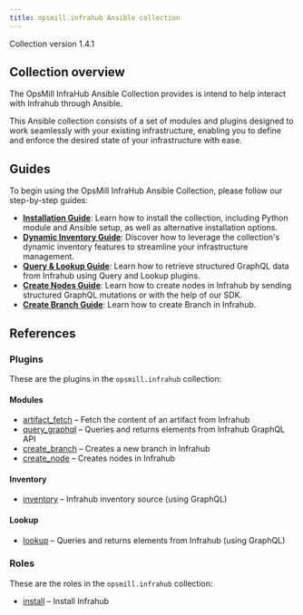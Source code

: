 ```yaml
---
title: opsmill.infrahub Ansible collection
---
```


Collection version 1.4.1

## Collection overview

The OpsMill InfraHub Ansible Collection provides is intend to help interact with Infrahub through Ansible.

This Ansible collection consists of a set of modules and plugins designed to work seamlessly with your existing infrastructure, enabling you to define and enforce the desired state of your infrastructure with ease.

## Guides

To begin using the OpsMill InfraHub Ansible Collection, please follow our step-by-step guides:

* **[Installation Guide](./guides/installation.mdx)**: Learn how to install the collection, including Python module and Ansible setup, as well as alternative installation options.
* **[Dynamic Inventory Guide](./guides/dynamic-inventory.mdx)**: Discover how to leverage the collection's dynamic inventory features to streamline your infrastructure management.
* **[Query & Lookup Guide](./guides/query-and-lookup.mdx)**: Learn how to retrieve structured GraphQL data from Infrahub using Query and Lookup plugins.
* **[Create Nodes Guide](./guides/create-node.mdx)**: Learn how to create nodes in Infrahub by sending structured GraphQL mutations or with the help of our SDK.
* **[Create Branch Guide](./guides/create-branch.mdx)**: Learn how to create Branch in Infrahub.

## References

### Plugins

These are the plugins in the `opsmill.infrahub` collection:

#### Modules

<!-- vale off -->

* [artifact_fetch](./references/plugins/artifact_fetch_module) – Fetch the content of an artifact from Infrahub
* [query_graphql](./references/plugins/query_graphql_module) – Queries and returns elements from Infrahub GraphQL API
* [create_branch](./references/plugins/create_branch_module) – Creates a new branch in Infrahub
* [create_node](./references/plugins/create_node_module) – Creates nodes in Infrahub

<!-- vale on -->

#### Inventory

* [inventory](./references/plugins/inventory_inventory) – Infrahub inventory source (using GraphQL)

#### Lookup

* [lookup](./references/plugins/lookup_lookup) – Queries and returns elements from Infrahub (using GraphQL)

### Roles

These are the roles in the `opsmill.infrahub` collection:

* [install](./references/roles/install) – Install Infrahub